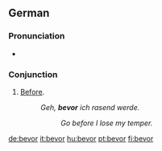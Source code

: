 ==German==

===Pronunciation===
* {{IPA|/bəˈfɔa̯/|lang=de}}

===Conjunction===
{{infl|de|conjunction}}

# [[before|Before]].
#:''Geh, '''bevor''' ich rasend werde.''
#::''Go before I lose my temper.''

{{tbot entry|German|before|2008|January|de}}

[[de:bevor]]
[[it:bevor]]
[[hu:bevor]]
[[pt:bevor]]
[[fi:bevor]]